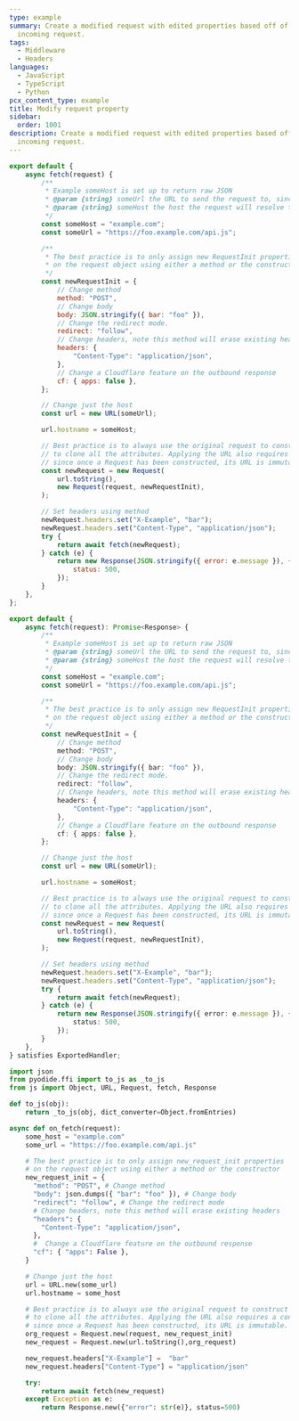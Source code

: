 ```yaml
---
type: example
summary: Create a modified request with edited properties based off of an
  incoming request.
tags:
  - Middleware
  - Headers
languages:
  - JavaScript
  - TypeScript
  - Python
pcx_content_type: example
title: Modify request property
sidebar:
  order: 1001
description: Create a modified request with edited properties based off of an
  incoming request.
---
```



<Tabs syncKey="workersExamples"> <TabItem label="JavaScript" icon="seti:javascript">

```js
export default {
	async fetch(request) {
		/**
		 * Example someHost is set up to return raw JSON
		 * @param {string} someUrl the URL to send the request to, since we are setting hostname too only path is applied
		 * @param {string} someHost the host the request will resolve too
		 */
		const someHost = "example.com";
		const someUrl = "https://foo.example.com/api.js";

		/**
		 * The best practice is to only assign new RequestInit properties
		 * on the request object using either a method or the constructor
		 */
		const newRequestInit = {
			// Change method
			method: "POST",
			// Change body
			body: JSON.stringify({ bar: "foo" }),
			// Change the redirect mode.
			redirect: "follow",
			// Change headers, note this method will erase existing headers
			headers: {
				"Content-Type": "application/json",
			},
			// Change a Cloudflare feature on the outbound response
			cf: { apps: false },
		};

		// Change just the host
		const url = new URL(someUrl);

		url.hostname = someHost;

		// Best practice is to always use the original request to construct the new request
		// to clone all the attributes. Applying the URL also requires a constructor
		// since once a Request has been constructed, its URL is immutable.
		const newRequest = new Request(
			url.toString(),
			new Request(request, newRequestInit),
		);

		// Set headers using method
		newRequest.headers.set("X-Example", "bar");
		newRequest.headers.set("Content-Type", "application/json");
		try {
			return await fetch(newRequest);
		} catch (e) {
			return new Response(JSON.stringify({ error: e.message }), {
				status: 500,
			});
		}
	},
};
```

</TabItem> <TabItem label="TypeScript" icon="seti:typescript">

```ts
export default {
	async fetch(request): Promise<Response> {
		/**
		 * Example someHost is set up to return raw JSON
		 * @param {string} someUrl the URL to send the request to, since we are setting hostname too only path is applied
		 * @param {string} someHost the host the request will resolve too
		 */
		const someHost = "example.com";
		const someUrl = "https://foo.example.com/api.js";

		/**
		 * The best practice is to only assign new RequestInit properties
		 * on the request object using either a method or the constructor
		 */
		const newRequestInit = {
			// Change method
			method: "POST",
			// Change body
			body: JSON.stringify({ bar: "foo" }),
			// Change the redirect mode.
			redirect: "follow",
			// Change headers, note this method will erase existing headers
			headers: {
				"Content-Type": "application/json",
			},
			// Change a Cloudflare feature on the outbound response
			cf: { apps: false },
		};

		// Change just the host
		const url = new URL(someUrl);

		url.hostname = someHost;

		// Best practice is to always use the original request to construct the new request
		// to clone all the attributes. Applying the URL also requires a constructor
		// since once a Request has been constructed, its URL is immutable.
		const newRequest = new Request(
			url.toString(),
			new Request(request, newRequestInit),
		);

		// Set headers using method
		newRequest.headers.set("X-Example", "bar");
		newRequest.headers.set("Content-Type", "application/json");
		try {
			return await fetch(newRequest);
		} catch (e) {
			return new Response(JSON.stringify({ error: e.message }), {
				status: 500,
			});
		}
	},
} satisfies ExportedHandler;
```

</TabItem> <TabItem label="Python" icon="seti:python">

```py
import json
from pyodide.ffi import to_js as _to_js
from js import Object, URL, Request, fetch, Response

def to_js(obj):
    return _to_js(obj, dict_converter=Object.fromEntries)

async def on_fetch(request):
    some_host = "example.com"
    some_url = "https://foo.example.com/api.js"

    # The best practice is to only assign new_request_init properties
    # on the request object using either a method or the constructor
    new_request_init = {
      "method": "POST", # Change method
      "body": json.dumps({ "bar": "foo" }), # Change body
      "redirect": "follow", # Change the redirect mode
      # Change headers, note this method will erase existing headers
      "headers": {
        "Content-Type": "application/json",
      },
      #  Change a Cloudflare feature on the outbound response
      "cf": { "apps": False },
    }

    # Change just the host
    url = URL.new(some_url)
    url.hostname = some_host

    # Best practice is to always use the original request to construct the new request
    # to clone all the attributes. Applying the URL also requires a constructor
    # since once a Request has been constructed, its URL is immutable.
    org_request = Request.new(request, new_request_init)
    new_request = Request.new(url.toString(),org_request)

    new_request.headers["X-Example"] =  "bar"
    new_request.headers["Content-Type"] = "application/json"

    try:
        return await fetch(new_request)
    except Exception as e:
        return Response.new({"error": str(e)}, status=500)
```

</TabItem> </Tabs>
